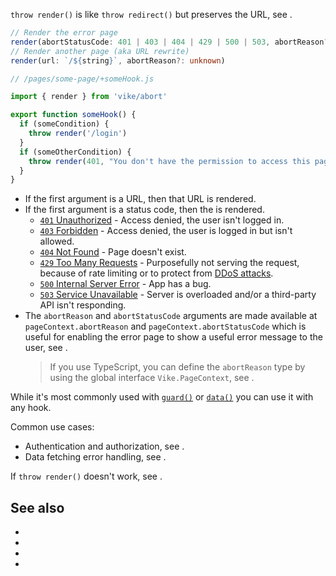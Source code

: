 
`throw render()` is like <Link href="/redirect">`throw redirect()`</Link> but preserves the URL, see <Link href="/abort#throw-redirect-vs-throw-render-vs-navigate" doNotInferSectionTitle={true} />.

```ts
// Render the error page
render(abortStatusCode: 401 | 403 | 404 | 429 | 500 | 503, abortReason?: unknown)
// Render another page (aka URL rewrite)
render(url: `/${string}`, abortReason?: unknown)
```

```js
// /pages/some-page/+someHook.js

import { render } from 'vike/abort'

export function someHook() {
  if (someCondition) {
    throw render('/login')
  }
  if (someOtherCondition) {
    throw render(401, "You don't have the permission to access this page.")
  }
}
```

- If the first argument is a URL, then that URL is rendered.
- If the first argument is a status code, then the <Link text="error page" href="/error-page" /> is rendered.
  - [`401` Unauthorized](https://developer.mozilla.org/en-US/docs/Web/HTTP/Status/401) - Access denied, the user isn't logged in.
  - [`403` Forbidden](https://developer.mozilla.org/en-US/docs/Web/HTTP/Status/403) - Access denied, the user is logged in but isn't allowed.
  - [`404` Not Found](https://developer.mozilla.org/en-US/docs/Web/HTTP/Status/404) - Page doesn't exist.
  - [`429` Too Many Requests](https://developer.mozilla.org/en-US/docs/Web/HTTP/Status/429) - Purposefully not serving the request, because of rate limiting or to protect from [DDoS attacks](https://en.wikipedia.org/wiki/Denial-of-service_attack).
  - [`500` Internal Server Error](https://developer.mozilla.org/en-US/docs/Web/HTTP/Status/500) - App has a bug.
  - [`503` Service Unavailable](https://developer.mozilla.org/en-US/docs/Web/HTTP/Status/503) - Server is overloaded and/or a third-party API isn't responding.
- The `abortReason` and `abortStatusCode` arguments are made available at `pageContext.abortReason` and `pageContext.abortStatusCode` which is useful for enabling the error page to show a useful error message to the user, see <Link href="/error-page" />.
  > If you use TypeScript, you can define the `abortReason` type by using the global interface `Vike.PageContext`, see <Link href="/error-page" />.

While it's most commonly used with [`guard()`](/guard) or [`data()`](/data) you can use it with any hook.

Common use cases:

- Authentication and authorization, see <Link href="/auth#login-flow" />.
- Data fetching error handling, see <Link href="/data#error-handling" />.

If `throw render()` doesn't work, see <Link href="/abort#debug" />.


## See also

- <Link href="/redirect"  />
- <Link href="/guard" />
- <Link href="/abort#throw-redirect-vs-throw-render-vs-navigate" doNotInferSectionTitle={true} />
- <Link href="/abort#debug" />
